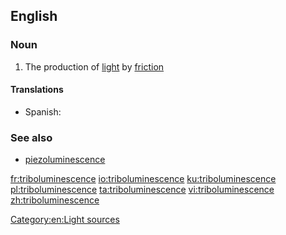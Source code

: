 ==English==

===Noun===
{{wikipedia}}
{{en-noun|-}}

# The production of [[light]] by [[friction]]

====Translations====
{{trans-top|production of light}}
* Spanish: {{t|es|triboluminiscencia|f}}
{{trans-mid}}
{{trans-bottom}}

===See also===
* [[piezoluminescence]]

[[Category:en:Light sources]]

[[fr:triboluminescence]]
[[io:triboluminescence]]
[[ku:triboluminescence]]
[[pl:triboluminescence]]
[[ta:triboluminescence]]
[[vi:triboluminescence]]
[[zh:triboluminescence]]